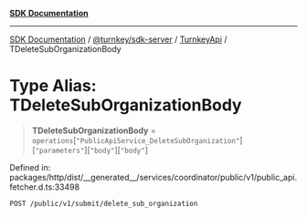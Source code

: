 [**SDK Documentation**](../../../../../README.mdx)

***

[SDK Documentation](../../../../../packages.mdx) / [@turnkey/sdk-server](../../../README.mdx) / [TurnkeyApi](../README.mdx) / TDeleteSubOrganizationBody

# Type Alias: TDeleteSubOrganizationBody

> **TDeleteSubOrganizationBody** = `operations`\[`"PublicApiService_DeleteSubOrganization"`\]\[`"parameters"`\]\[`"body"`\]\[`"body"`\]

Defined in: packages/http/dist/\_\_generated\_\_/services/coordinator/public/v1/public\_api.fetcher.d.ts:33498

`POST /public/v1/submit/delete_sub_organization`
